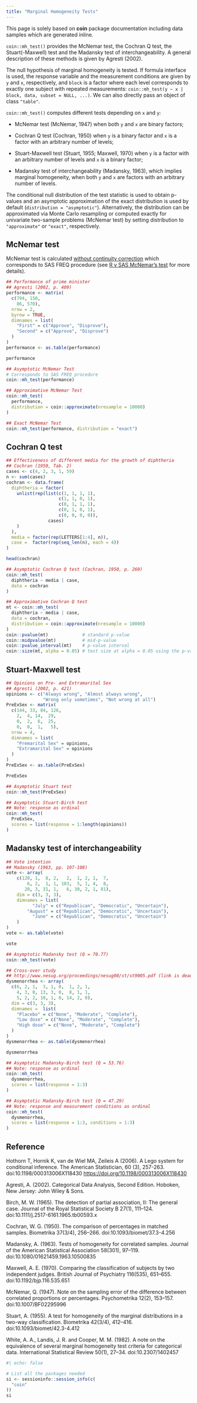 ```yaml
---
title: "Marginal Homogeneity Tests"
---
```


This page is solely based on **coin** package documentation including data samples which are generated inline.

`coin::mh_test()` provides the McNemar test, the Cochran Q test, the Stuart(-Maxwell) test and the Madansky test of interchangeability. A general description of these methods is given by Agresti (2002).

The null hypothesis of marginal homogeneity is tested. If formula interface is used, the response variable and the measurement conditions are given by `y` and `x`, respectively, and `block` is a factor where each level corresponds to exactly one subject with repeated measurements: `coin::mh_test(y ~ x | block, data, subset = NULL, ...)`. We can also directly pass an object of class `"table"`.

`coin::mh_test()` computes different tests depending on `x` and `y`:

-   McNemar test (McNemar, 1947) when both `y` and `x` are binary factors;

-   Cochran Q test (Cochran, 1950) when `y` is a binary factor and `x` is a factor with an arbitrary number of levels;

-   Stuart-Maxwell test (Stuart, 1955; Maxwell, 1970) when `y` is a factor with an arbitrary number of levels and `x` is a binary factor;

-   Madansky test of interchangeability (Madansky, 1963), which implies marginal homogeneity, when both `y` and `x` are factors with an arbitrary number of levels.

The conditional null distribution of the test statistic is used to obtain p-values and an asymptotic approximation of the exact distribution is used by default (`distribution = "asymptotic"`). Alternatively, the distribution can be approximated via Monte Carlo resampling or computed exactly for univariate two-sample problems (McNemar test) by setting distribution to `"approximate"` or `"exact"`, respectively.

## McNemar test

McNemar test is calculated [without continuity correction]{.underline} which corresponds to SAS FREQ procedure (see [R v SAS McNemar’s test](https://psiaims.github.io/CAMIS/Comp/r-sas_mcnemar.html) for more details).

```r
## Performance of prime minister
## Agresti (2002, p. 409)
performance <- matrix(
  c(794, 150,
    86, 570),
  nrow = 2, 
  byrow = TRUE,
  dimnames = list(
    "First" = c("Approve", "Disprove"),
    "Second" = c("Approve", "Disprove")
  )
)
performance <- as.table(performance)

performance

## Asymptotic McNemar Test
# Corresponds to SAS FREQ procedure
coin::mh_test(performance)

## Approximative McNemar Test
coin::mh_test(
  performance, 
  distribution = coin::approximate(nresample = 10000)
)

## Exact McNemar Test
coin::mh_test(performance, distribution = "exact")
```

## Cochran Q test

```r
## Effectiveness of different media for the growth of diphtheria
## Cochran (1950, Tab. 2)
cases <- c(4, 2, 3, 1, 59)
n <- sum(cases)
cochran <- data.frame(
  diphtheria = factor(
    unlist(rep(list(c(1, 1, 1, 1),
                    c(1, 1, 0, 1),
                    c(0, 1, 1, 1),
                    c(0, 1, 0, 1),
                    c(0, 0, 0, 0)),
                cases)
    )
  ),
  media = factor(rep(LETTERS[1:4], n)),
  case =  factor(rep(seq_len(n), each = 4))
)

head(cochran)

## Asymptotic Cochran Q test (Cochran, 1950, p. 260)
coin::mh_test(
  diphtheria ~ media | case, 
  data = cochran
) 

## Approximative Cochran Q test
mt <- coin::mh_test(
  diphtheria ~ media | case, 
  data = cochran,
  distribution = coin::approximate(nresample = 10000)
)
coin::pvalue(mt)             # standard p-value
coin::midpvalue(mt)          # mid-p-value
coin::pvalue_interval(mt)    # p-value interval
coin::size(mt, alpha = 0.05) # test size at alpha = 0.05 using the p-value
```

## Stuart-Maxwell test

```r
## Opinions on Pre- and Extramarital Sex
## Agresti (2002, p. 421)
opinions <- c("Always wrong", "Almost always wrong",
              "Wrong only sometimes", "Not wrong at all")
PreExSex <- matrix(
  c(144, 33, 84, 126,
    2,  4, 14,  29,
    0,  2,  6,  25,
    0,  0,  1,   5),
  nrow = 4,
  dimnames = list(
    "Premarital Sex" = opinions,
    "Extramarital Sex" = opinions
  )
)
PreExSex <- as.table(PreExSex)

PreExSex

## Asymptotic Stuart test
coin::mh_test(PreExSex)

## Asymptotic Stuart-Birch test
## Note: response as ordinal
coin::mh_test(
  PreExSex, 
  scores = list(response = 1:length(opinions))
)
```

## Madansky test of interchangeability

```r
## Vote intention
## Madansky (1963, pp. 107-108)
vote <- array(
    c(120, 1,  8, 2,   2,  1, 2, 1,  7,
        6, 2,  1, 1, 103,  5, 1, 4,  8,
       20, 3, 31, 1,   6, 30, 2, 1, 81),
    dim = c(3, 3, 3),
    dimnames = list(
          "July" = c("Republican", "Democratic", "Uncertain"),
        "August" = c("Republican", "Democratic", "Uncertain"),
          "June" = c("Republican", "Democratic", "Uncertain")
    )
)
vote <- as.table(vote)

vote

## Asymptotic Madansky test (Q = 70.77)
coin::mh_test(vote)

## Cross-over study
## http://www.nesug.org/proceedings/nesug00/st/st9005.pdf (link is dead now)
dysmenorrhea <- array(
  c(6, 2, 1,  3, 1, 0,  1, 2, 1,
    4, 3, 0, 13, 3, 0,  8, 1, 1,
    5, 2, 2, 10, 1, 0, 14, 2, 0),
  dim = c(3, 3, 3),
  dimnames =  list(
    "Placebo" = c("None", "Moderate", "Complete"),
    "Low dose" = c("None", "Moderate", "Complete"),
    "High dose" = c("None", "Moderate", "Complete")
  )
)
dysmenorrhea <- as.table(dysmenorrhea)

dysmenorrhea

## Asymptotic Madansky-Birch test (Q = 53.76)
## Note: response as ordinal
coin::mh_test(
  dysmenorrhea, 
  scores = list(response = 1:3)
)

## Asymptotic Madansky-Birch test (Q = 47.29)
## Note: response and measurement conditions as ordinal
coin::mh_test(
  dysmenorrhea, 
  scores = list(response = 1:3, conditions = 1:3)
)
```

## Reference

Hothorn T, Hornik K, van de Wiel MA, Zeileis A (2006). A Lego system for conditional inference. The American Statistician, 60 (3), 257-263. doi:10.1198/000313006X118430 <https://doi.org/10.1198/000313006X118430>

Agresti, A. (2002). Categorical Data Analysis, Second Edition. Hoboken, New Jersey: John Wiley & Sons.

Birch, M. W. (1965). The detection of partial association, II: The general case. Journal of the Royal Statistical Society B 27(1), 111–124. doi:10.1111/j.2517-6161.1965.tb00593.x

Cochran, W. G. (1950). The comparison of percentages in matched samples. Biometrika 37(3/4), 256–266. doi:10.1093/biomet/37.3-4.256

Madansky, A. (1963). Tests of homogeneity for correlated samples. Journal of the American Statistical Association 58(301), 97–119. doi:10.1080/01621459.1963.10500835

Maxwell, A. E. (1970). Comparing the classification of subjects by two independent judges. British Journal of Psychiatry 116(535), 651–655. doi:10.1192/bjp.116.535.651

McNemar, Q. (1947). Note on the sampling error of the difference between correlated proportions or percentages. Psychometrika 12(2), 153–157. doi:10.1007/BF02295996

Stuart, A. (1955). A test for homogeneity of the marginal distributions in a two-way classification. Biometrika 42(3/4), 412–416. doi:10.1093/biomet/42.3-4.412

White, A. A., Landis, J. R. and Cooper, M. M. (1982). A note on the equivalence of several marginal homogeneity test criteria for categorical data. International Statistical Review 50(1), 27–34. doi:10.2307/1402457

::: {.callout-note collapse="true" title="Session Info"}
```r
#| echo: false

# List all the packages needed 
si <- sessioninfo::session_info(c(
  "coin"
))
si
```
:::
